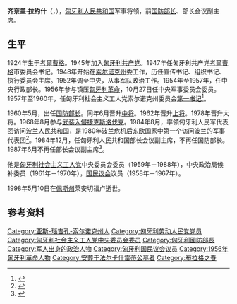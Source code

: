 {{eastern name order|匈牙利语姓名}}
{{Infobox officeholder
|name        = 齐奈盖·拉约什
|native_name = Czinege Lajos
|image       = Lajos Czinege.jpg
|caption     = 
|office      = 匈牙利国防部长
|term_start  = 1960年5月17日
|term_end    = 1984年12月6日
|predecessor = [[雷维斯·格佐|雷维斯·格佐]]
|successor   = [[奥拉·伊斯特万|奥拉·伊斯特万]]
|party       = [[匈牙利社会主义工人党|匈牙利社会主义工人党]]
|birth_date  = {{birth date|df=yes|1924|3|24}}
|birth_place = [[匈牙利王國_(1920年－1946年)|匈牙利王國]][[考爾曹格|考爾曹格]]
|death_date  = {{death date and age|df=yes|1998|5|10|1924|3|24}}
|death_place = [[匈牙利|匈牙利]][[佩斯州|佩斯州]]莱安切福卢
|allegiance  = [[File:Government_Ensign_of_Hungary_(1957-1990).svg|20px]] [[匈牙利人民共和国|匈牙利人民共和国]]
|branch      = 匈牙利人民军
|serviceyears= 1944年－1989年
|rank        = [[大将|大将]]（1978年－1989年）
|awards      = {{列宁勋章}} {{十月革命勋章}} {{纪念列宁诞辰一百周年奖章}} {{攻克布达佩斯奖章}}
}}
'''齐奈盖·拉约什'''（{{lang-hu|Czinege Lajos}}，{{bd|1924年|3月24日|1998年|5月10日|catIdx=Czinege}}），[[匈牙利人民共和国|匈牙利人民共和国]]军事将领，前[[国防部长|国防部长]]、部长会议副主席。

== 生平 ==
1924年生于[[考爾曹格|考爾曹格]]。1945年加入[[匈牙利共产党|匈牙利共产党]]。1947年任匈牙利共产党[[考爾曹格|考爾曹格]]市委员会书记。1948年开始在[[亚斯-瑙吉孔-索尔诺克州|索尔诺克州]]委工作，历任宣传书记、组织书记、执行委员会主席。1952年调至中央，从事军队政治工作。1954年至1957年，任中央行政部长。1956年参与镇压[[1956年匈牙利革命|匈牙利革命]]，10月27日任中央军事委员会委员。1957年至1960年，任匈牙利社会主义工人党索尔诺克州委员会[[第一书记|第一书记]]<ref>{{cite web |title=Czinege Lajos |url=https://neb.hu/hu/czinege-lajos |publisher=NEB |language=hu |date=2015-09-14}}</ref>。

1960年5月，出任[[国防部长|国防部长]]。同年6月晋升[[中将|中将]]。1962年晋升[[上将|上将]]。1978年晋升大将。1968年8月参与[[華約入侵捷克斯洛伐克|武装入侵]][[捷克斯洛伐克|捷克斯洛伐克]]。1984年8月，率领匈牙利人民军代表团访问[[波兰人民共和国|波兰人民共和国]]，是1980年波兰危机后[[东欧|东欧]]国家中第一个访问波兰的军事代表团<ref>{{cite news |title=国际简讯 |work=人民日报 |date=1984-09-03 |page=6}}</ref>。1984年12月，任匈牙利人民共和国部长会议副主席，不再任国防部长。1987年6月不再任部长会议副主席<ref>{{cite news |title=内梅特任主席团主席 格罗斯任政府总理 |work=人民日报 |date=1987-06-26 |page=1}}</ref>。

他是[[匈牙利社会主义工人党|匈牙利社会主义工人党]]中央委员会委员（1959年－1988年），中央政治局候补委员（1961年－1970年），[[匈牙利国民议会|国民议会]]议员（1958年－1967年）。

1998年5月10日在[[佩斯州|佩斯州]]莱安切福卢逝世。
== 参考资料 ==
{{Reflist}}
{{s-start}}
{{s-off}}
{{succession box|title=[[匈牙利国防部|匈牙利国防部长]]|before=[[雷维斯·格佐|雷维斯·格佐]]|after=[[奥拉·伊斯特万|奥拉·伊斯特万]]|years=1960年－1984年}}
{{s-end}}
{{Authority control}}
{{DEFAULTSORT:Czinege, Lajos}}
[[Category:亚斯-瑙吉孔-索尔诺克州人|Category:亚斯-瑙吉孔-索尔诺克州人]]
[[Category:匈牙利劳动人民党党员|Category:匈牙利劳动人民党党员]]
[[Category:匈牙利社会主义工人党中央委员会委员|Category:匈牙利社会主义工人党中央委员会委员]]
[[Category:匈牙利國防部長|Category:匈牙利國防部長]]
[[Category:军人出身的政治人物|Category:军人出身的政治人物]]
[[Category:匈牙利国民议会议员|Category:匈牙利国民议会议员]]
[[Category:1956年匈牙利革命人物|Category:1956年匈牙利革命人物]]
[[Category:安葬于法尔卡什雷蒂公墓者|Category:安葬于法尔卡什雷蒂公墓者]]
[[Category:布拉格之春|Category:布拉格之春]]